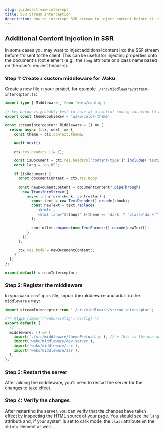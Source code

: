 ```yaml
---
slug: guides/stream-intercept
title: SSR Stream Interception
description: How to intercept SSR stream to inject content before it is sent to the client.
---
```


## Additional Content Injection in SSR

In some cases you may want to inject additional content into the SSR stream before it's sent to the client. This can be useful for injecting properties onto the document's root element (e.g., the `lang` attribute or a class name based on the user's request headers).

### Step 1: Create a custom middleware for Waku

Create a new file in your project, for example `./src/middleware/stream-interceptor.ts`:

```ts
import type { Middleware } from 'waku/config';

// key below is probably best to have at a central config location to allow for it to be changed easily
export const themeCookieKey = 'waku-color-theme';

const streamInterceptor: Middleware = () => {
  return async (ctx, next) => {
    const theme = ctx.context.theme;

    await next();

    ctx.res.headers ||= {};

    const isDocument = ctx.res.headers['content-type']?.includes('text/html');
    const lang = 'en-US';

    if (isDocument) {
      const documentContent = ctx.res.body;

      const newDocumentContent = documentContent?.pipeThrough(
        new TransformStream({
          async transform(chunk, controller) {
            const text = new TextDecoder().decode(chunk);
            const newText = text.replace(
              '<html>',
              `<html lang="${lang}" ${theme == 'dark' ? "class='dark'" : ''}>`,
            );

            controller.enqueue(new TextEncoder().encode(newText));
          },
        }),
      );

      ctx.res.body = newDocumentContent!;
    }
  };
};

export default streamInterceptor;
```

### Step 2: Register the middleware

In your `waku.config.ts` file, import the middleware and add it to the `middleware` array:

```ts
import streamInterceptor from './src/middleware/stream-interceptor';

/** @type {import('waku/config').Config} */
export default {
  // ...
  middleware: () => [
    import('./src/middleware/themePreload.js'), // + this is the one we just added
    import('waku/middleware/dev-server'),
    import('waku/middleware/rsc'),
    import('waku/middleware/ssr'),
  ],
};
```

### Step 3: Restart the server

After adding the middleware, you'll need to restart the server for the changes to take effect.

### Step 4: Verify the changes

After restarting the server, you can verify that the changes have taken effect by inspecting the HTML source of your page. You should see the `lang` attribute and, if your system is set to dark mode, the `class` attribute on the `<html>` element as well.
